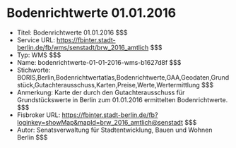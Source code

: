 # Bodenrichtwerte 01.01.2016
- Titel: Bodenrichtwerte 01.01.2016 $$$
- Service URL: https://fbinter.stadt-berlin.de/fb/wms/senstadt/brw_2016_amtlich $$$
- Typ: WMS $$$
- Name: bodenrichtwerte-01-01-2016-wms-b1627d8f $$$
- Stichworte: BORIS,Berlin,Bodenrichtwertatlas,Bodenrichtwerte,GAA,Geodaten,Grundstück,Gutachterausschuss,Karten,Preise,Werte,Wertermittlung $$$
- Anmerkung: Karte der durch den Gutachterausschuss für Grundstückswerte in Berlin zum 01.01.2016 ermittelten Bodenrichtwerte. $$$
- Fisbroker URL: https://fbinter.stadt-berlin.de/fb?loginkey=showMap&mapId=brw_2016_amtlich@senstadt $$$
- Autor: Senatsverwaltung für Stadtentwicklung, Bauen und Wohnen Berlin $$$
